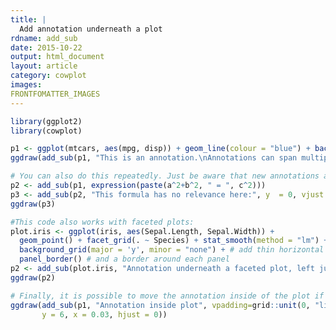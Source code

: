 ```yaml
---
title: |
  Add annotation underneath a plot
rdname: add_sub
date: 2015-10-22
output: html_document
layout: article
category: cowplot
images:
FRONTFOMATTER_IMAGES
---
```


```r
library(ggplot2)
library(cowplot)
```

```r
p1 <- ggplot(mtcars, aes(mpg, disp)) + geom_line(colour = "blue") + background_grid(minor='none')
ggdraw(add_sub(p1, "This is an annotation.\nAnnotations can span multiple lines."))

# You can also do this repeatedly. Just be aware that new annotations are added above previous ones:
p2 <- add_sub(p1, expression(paste(a^2+b^2, " = ", c^2)))
p3 <- add_sub(p2, "This formula has no relevance here:", y  = 0, vjust = 0)
ggdraw(p3)

#This code also works with faceted plots:
plot.iris <- ggplot(iris, aes(Sepal.Length, Sepal.Width)) +
  geom_point() + facet_grid(. ~ Species) + stat_smooth(method = "lm") +
  background_grid(major = 'y', minor = "none") + # add thin horizontal lines
  panel_border() # and a border around each panel
p2 <- add_sub(plot.iris, "Annotation underneath a faceted plot, left justified.", x = 0, hjust = 0)
ggdraw(p2)

# Finally, it is possible to move the annotation inside of the plot if desired.
ggdraw(add_sub(p1, "Annotation inside plot", vpadding=grid::unit(0, "lines"),
       y = 6, x = 0.03, hjust = 0))



```